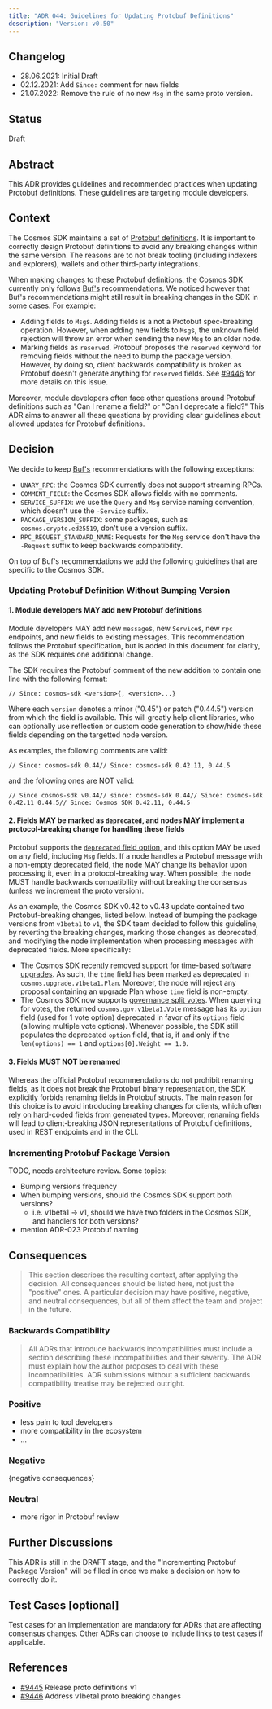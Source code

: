 ```yaml
---
title: "ADR 044: Guidelines for Updating Protobuf Definitions"
description: "Version: v0.50"
---
```


## Changelog[​](#changelog "Direct link to Changelog")

* 28.06.2021: Initial Draft
* 02.12.2021: Add `Since:` comment for new fields
* 21.07.2022: Remove the rule of no new `Msg` in the same proto version.

## Status[​](#status "Direct link to Status")

Draft

## Abstract[​](#abstract "Direct link to Abstract")

This ADR provides guidelines and recommended practices when updating Protobuf definitions. These guidelines are targeting module developers.

## Context[​](#context "Direct link to Context")

The Cosmos SDK maintains a set of [Protobuf definitions](https://github.com/cosmos/cosmos-sdk/tree/main/proto/cosmos). It is important to correctly design Protobuf definitions to avoid any breaking changes within the same version. The reasons are to not break tooling (including indexers and explorers), wallets and other third-party integrations.

When making changes to these Protobuf definitions, the Cosmos SDK currently only follows [Buf's](https://docs.buf.build/) recommendations. We noticed however that Buf's recommendations might still result in breaking changes in the SDK in some cases. For example:

* Adding fields to `Msg`s. Adding fields is a not a Protobuf spec-breaking operation. However, when adding new fields to `Msg`s, the unknown field rejection will throw an error when sending the new `Msg` to an older node.
* Marking fields as `reserved`. Protobuf proposes the `reserved` keyword for removing fields without the need to bump the package version. However, by doing so, client backwards compatibility is broken as Protobuf doesn't generate anything for `reserved` fields. See [#9446](https://github.com/cosmos/cosmos-sdk/issues/9446) for more details on this issue.

Moreover, module developers often face other questions around Protobuf definitions such as "Can I rename a field?" or "Can I deprecate a field?" This ADR aims to answer all these questions by providing clear guidelines about allowed updates for Protobuf definitions.

## Decision[​](#decision "Direct link to Decision")

We decide to keep [Buf's](https://docs.buf.build/) recommendations with the following exceptions:

* `UNARY_RPC`: the Cosmos SDK currently does not support streaming RPCs.
* `COMMENT_FIELD`: the Cosmos SDK allows fields with no comments.
* `SERVICE_SUFFIX`: we use the `Query` and `Msg` service naming convention, which doesn't use the `-Service` suffix.
* `PACKAGE_VERSION_SUFFIX`: some packages, such as `cosmos.crypto.ed25519`, don't use a version suffix.
* `RPC_REQUEST_STANDARD_NAME`: Requests for the `Msg` service don't have the `-Request` suffix to keep backwards compatibility.

On top of Buf's recommendations we add the following guidelines that are specific to the Cosmos SDK.

### Updating Protobuf Definition Without Bumping Version[​](#updating-protobuf-definition-without-bumping-version "Direct link to Updating Protobuf Definition Without Bumping Version")

#### 1. Module developers MAY add new Protobuf definitions[​](#1-module-developers-may-add-new-protobuf-definitions "Direct link to 1. Module developers MAY add new Protobuf definitions")

Module developers MAY add new `message`s, new `Service`s, new `rpc` endpoints, and new fields to existing messages. This recommendation follows the Protobuf specification, but is added in this document for clarity, as the SDK requires one additional change.

The SDK requires the Protobuf comment of the new addition to contain one line with the following format:

```
// Since: cosmos-sdk <version>{, <version>...}
```

Where each `version` denotes a minor ("0.45") or patch ("0.44.5") version from which the field is available. This will greatly help client libraries, who can optionally use reflection or custom code generation to show/hide these fields depending on the targetted node version.

As examples, the following comments are valid:

```
// Since: cosmos-sdk 0.44// Since: cosmos-sdk 0.42.11, 0.44.5
```

and the following ones are NOT valid:

```
// Since cosmos-sdk v0.44// since: cosmos-sdk 0.44// Since: cosmos-sdk 0.42.11 0.44.5// Since: Cosmos SDK 0.42.11, 0.44.5
```

#### 2. Fields MAY be marked as `deprecated`, and nodes MAY implement a protocol-breaking change for handling these fields[​](#2-fields-may-be-marked-as-deprecated-and-nodes-may-implement-a-protocol-breaking-change-for-handling-these-fields "Direct link to 2-fields-may-be-marked-as-deprecated-and-nodes-may-implement-a-protocol-breaking-change-for-handling-these-fields")

Protobuf supports the [`deprecated` field option](https://developers.google.com/protocol-buffers/docs/proto#options), and this option MAY be used on any field, including `Msg` fields. If a node handles a Protobuf message with a non-empty deprecated field, the node MAY change its behavior upon processing it, even in a protocol-breaking way. When possible, the node MUST handle backwards compatibility without breaking the consensus (unless we increment the proto version).

As an example, the Cosmos SDK v0.42 to v0.43 update contained two Protobuf-breaking changes, listed below. Instead of bumping the package versions from `v1beta1` to `v1`, the SDK team decided to follow this guideline, by reverting the breaking changes, marking those changes as deprecated, and modifying the node implementation when processing messages with deprecated fields. More specifically:

* The Cosmos SDK recently removed support for [time-based software upgrades](https://github.com/cosmos/cosmos-sdk/pull/8849). As such, the `time` field has been marked as deprecated in `cosmos.upgrade.v1beta1.Plan`. Moreover, the node will reject any proposal containing an upgrade Plan whose `time` field is non-empty.
* The Cosmos SDK now supports [governance split votes](/v0.50/build/architecture/adr-037-gov-split-vote). When querying for votes, the returned `cosmos.gov.v1beta1.Vote` message has its `option` field (used for 1 vote option) deprecated in favor of its `options` field (allowing multiple vote options). Whenever possible, the SDK still populates the deprecated `option` field, that is, if and only if the `len(options) == 1` and `options[0].Weight == 1.0`.

#### 3. Fields MUST NOT be renamed[​](#3-fields-must-not-be-renamed "Direct link to 3. Fields MUST NOT be renamed")

Whereas the official Protobuf recommendations do not prohibit renaming fields, as it does not break the Protobuf binary representation, the SDK explicitly forbids renaming fields in Protobuf structs. The main reason for this choice is to avoid introducing breaking changes for clients, which often rely on hard-coded fields from generated types. Moreover, renaming fields will lead to client-breaking JSON representations of Protobuf definitions, used in REST endpoints and in the CLI.

### Incrementing Protobuf Package Version[​](#incrementing-protobuf-package-version "Direct link to Incrementing Protobuf Package Version")

TODO, needs architecture review. Some topics:

* Bumping versions frequency
* When bumping versions, should the Cosmos SDK support both versions?
  * i.e. v1beta1 -> v1, should we have two folders in the Cosmos SDK, and handlers for both versions?
* mention ADR-023 Protobuf naming

## Consequences[​](#consequences "Direct link to Consequences")

> This section describes the resulting context, after applying the decision. All consequences should be listed here, not just the "positive" ones. A particular decision may have positive, negative, and neutral consequences, but all of them affect the team and project in the future.

### Backwards Compatibility[​](#backwards-compatibility "Direct link to Backwards Compatibility")

> All ADRs that introduce backwards incompatibilities must include a section describing these incompatibilities and their severity. The ADR must explain how the author proposes to deal with these incompatibilities. ADR submissions without a sufficient backwards compatibility treatise may be rejected outright.

### Positive[​](#positive "Direct link to Positive")

* less pain to tool developers
* more compatibility in the ecosystem
* ...

### Negative[​](#negative "Direct link to Negative")

\{negative consequences}

### Neutral[​](#neutral "Direct link to Neutral")

* more rigor in Protobuf review

## Further Discussions[​](#further-discussions "Direct link to Further Discussions")

This ADR is still in the DRAFT stage, and the "Incrementing Protobuf Package Version" will be filled in once we make a decision on how to correctly do it.

## Test Cases \[optional][​](#test-cases-optional "Direct link to test-cases-optional")

Test cases for an implementation are mandatory for ADRs that are affecting consensus changes. Other ADRs can choose to include links to test cases if applicable.

## References[​](#references "Direct link to References")

* [#9445](https://github.com/cosmos/cosmos-sdk/issues/9445) Release proto definitions v1
* [#9446](https://github.com/cosmos/cosmos-sdk/issues/9446) Address v1beta1 proto breaking changes
